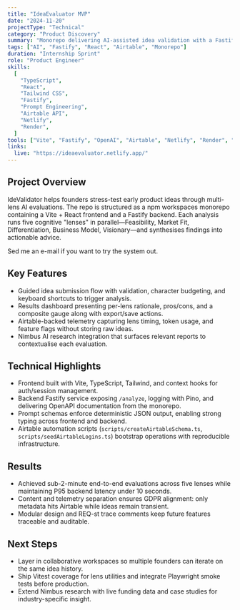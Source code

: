 ```yaml
---
title: "IdeaEvaluator MVP"
date: "2024-11-20"
projectType: "Technical"
category: "Product Discovery"
summary: "Monorepo delivering AI-assisted idea validation with a Fastify backend, Vite/Tailwind frontend, and Airtable telemetry integrations."
tags: ["AI", "Fastify", "React", "Airtable", "Monorepo"]
duration: "Internship Sprint"
role: "Product Engineer"
skills:
  [
    "TypeScript",
    "React",
    "Tailwind CSS",
    "Fastify",
    "Prompt Engineering",
    "Airtable API",
    "Netlify",
    "Render",
  ]
tools: ["Vite", "Fastify", "OpenAI", "Airtable", "Netlify", "Render", "Vitest"]
links:
  live: "https://ideaevaluator.netlify.app/"
---
```


## Project Overview

IdeValidator helps founders stress-test early product ideas through multi-lens AI evaluations. The repo is structured as a npm workspaces monorepo containing a Vite + React frontend and a Fastify backend. Each analysis runs five cognitive "lenses" in parallel—Feasibility, Market Fit, Differentiation, Business Model, Visionary—and synthesises findings into actionable advice.

Sed me an e-mail if you want to try the system out.

## Key Features

- Guided idea submission flow with validation, character budgeting, and keyboard shortcuts to trigger analysis.
- Results dashboard presenting per-lens rationale, pros/cons, and a composite gauge along with export/save actions.
- Airtable-backed telemetry capturing lens timing, token usage, and feature flags without storing raw ideas.
- Nimbus AI research integration that surfaces relevant reports to contextualise each evaluation.

## Technical Highlights

- Frontend built with Vite, TypeScript, Tailwind, and context hooks for auth/session management.
- Backend Fastify service exposing `/analyze`, logging with Pino, and delivering OpenAPI documentation from the monorepo.
- Prompt schemas enforce deterministic JSON output, enabling strong typing across frontend and backend.
- Airtable automation scripts (`scripts/createAirtableSchema.ts`, `scripts/seedAirtableLogins.ts`) bootstrap operations with reproducible infrastructure.

## Results

- Achieved sub-2-minute end-to-end evaluations across five lenses while maintaining P95 backend latency under 10 seconds.
- Content and telemetry separation ensures GDPR alignment: only metadata hits Airtable while ideas remain transient.
- Modular design and REQ-st trace comments keep future features traceable and auditable.

## Next Steps

- Layer in collaborative workspaces so multiple founders can iterate on the same idea history.
- Ship Vitest coverage for lens utilities and integrate Playwright smoke tests before production.
- Extend Nimbus research with live funding data and case studies for industry-specific insight.
